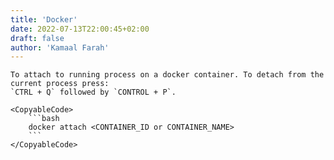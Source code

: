 ```yaml
---
title: 'Docker'
date: 2022-07-13T22:00:45+02:00
draft: false
author: 'Kamaal Farah'
---
```



<Page title="Docker">

    To attach to running process on a docker container. To detach from the current process press:
    `CTRL + Q` followed by `CONTROL + P`.

    <CopyableCode>
        ```bash
        docker attach <CONTAINER_ID or CONTAINER_NAME>
        ```
    </CopyableCode>

</Page>
